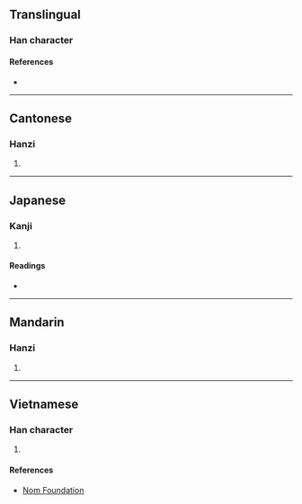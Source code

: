{{character info/new}}
==Translingual==

===Han character===
{{Han char|rn=38|rad=女|as=07|sn=10|four=46481|canj=VRYO|ids=⿰女足}}

====References====
* {{Han ref|kx=0262.140|dkj=06302|dj=0529.040|hdz=21051.110|uh=5A16|ud=23062|bh=D15C|bd=53596}}

----

==Cantonese==

===Hanzi===
{{yue-hanzi|jyut=[[cuk1]], [[zuk6]]|y=chuk1, juk6}}

# {{defn|lang=yue|sort=女07}}

----

==Japanese==

===Kanji===
{{ja-kanji|grade=|rs=女07}}

# {{defn|lang=ja|sort=女07}}

====Readings====
* {{ja-readings|on=[[さく]] (saku), [[しょく]] (shoku), [[そく]] (soku)|kun=[[つとぅっむ]] (tsutusmu), [[よい]] (yoi), [[おさえる]] (osaeru), [[うながす]] (unagasu)}}

----

==Mandarin==

===Hanzi===
{{cmn-hanzi|pin=[[chuò]] ([[chuo4]])|wg=ch'o<sup>4</sup>}}

# {{defn|lang=cmn|sort=女07}}

----

==Vietnamese==

===Han character===
{{vi-hantu|[[xúc]]|rs=女07}}

# {{defn|lang=vi|sort=女07}}

====References====
* [http://nomfoundation.org/common/nom_details.php?codepoint=5a16 Nom Foundation]